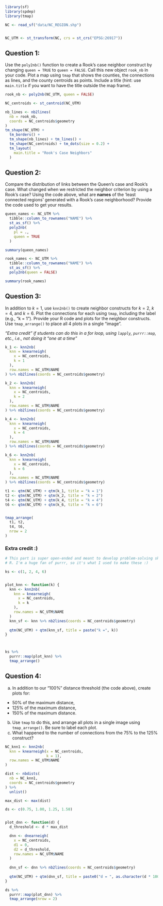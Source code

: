 ```r
library(sf)
library(spdep)
library(tmap)

NC <- read_sf("data/NC_REGION.shp")


NC_UTM <- st_transform(NC, crs = st_crs("EPSG:26917"))
```



## Question 1: 
Use the `poly2nb()` function to create a Rook's case neighbor construct by changing `queen = TRUE` to `queen = FALSE`. Call this new object `rook_nb` in your code. Plot a map using `tmap` that shows the counties, the connections as lines, and the county centroids as points. Include a title (hint: use `main.title` if you want to have the title outside the map frame).

```r

rook_nb <- poly2nb(NC_UTM, queen = FALSE)

NC_centroids <- st_centroid(NC_UTM)

nb_lines <- nb2lines(
  nb = rook_nb,
  coords = NC_centroids$geometry
)
tm_shape(NC_UTM) +
  tm_borders() +
  tm_shape(nb_lines) + tm_lines() +
  tm_shape(NC_centroids) + tm_dots(size = 0.2) +
  tm_layout(
    main.title = "Rook's Case Neighbors"
  )
```




## Question 2:
Compare the distribution of links between the Queen's case and Rook's case. What changed when we restricted the neighbor criterion by using a Rook's case? Using the code above, what are **names** of the 'least connected regions' generated with a Rook's case neighborhood? Provide the code used to get your results.

```r
queen_names <- NC_UTM %>%
  tibble::column_to_rownames("NAME") %>%
  st_as_sf() %>%
  poly2nb(
    pl = .,
    queen = TRUE
  )

summary(queen_names)

rook_names <- NC_UTM %>%
  tibble::column_to_rownames("NAME") %>%
  st_as_sf() %>%
  poly2nb(queen = FALSE)

summary(rook_names)
```

## Question 3:

In addition to $k=1$, use `knn2nb()` to create neighbor constructs for $k=2$, $k=4$, and $k=6$. Plot the connections for each using `tmap`, including the label (e.g., "k = 1"). Provide your R code and plots for the neighbor constructs. Use `tmap_arrange()` to place all 4 plots in a single "image".


*"Extra credit" if students can do this in a for loop, using `lapply`, `purrr::map`, etc., i.e., not doing it "one at a time"*


```r
k_1 <- knn2nb(
  knn = knearneigh(
    x = NC_centroids,
    k = 1
  ),
  row.names = NC_UTM$NAME
) %>% nb2lines(coords = NC_centroids$geometry)

k_2 <- knn2nb(
  knn = knearneigh(
    x = NC_centroids,
    k = 2
  ),
  row.names = NC_UTM$NAME
) %>% nb2lines(coords = NC_centroids$geometry)

k_4 <- knn2nb(
  knn = knearneigh(
    x = NC_centroids,
    k = 4
  ),
  row.names = NC_UTM$NAME
) %>% nb2lines(coords = NC_centroids$geometry)

k_6 <- knn2nb(
  knn = knearneigh(
    x = NC_centroids,
    k = 6
  ),
  row.names = NC_UTM$NAME
) %>% nb2lines(coords = NC_centroids$geometry)
```


```r
t1 <- qtm(NC_UTM) + qtm(k_1, title = "k = 1")
t2 <- qtm(NC_UTM) + qtm(k_2, title = "k = 2")
t4 <- qtm(NC_UTM) + qtm(k_4, title = "k = 4")
t6 <- qtm(NC_UTM) + qtm(k_6, title = "k = 6")


tmap_arrange(
  t1, t2,
  t4, t6,
  nrow = 2
)
```
### Extra credit :)

```r
# This part is super open-ended and meant to develop problem-solving skills with
# R. I'm a huge fan of purrr, so it's what I used to make these :)

ks <- c(1, 2, 4, 6)


plot_knn <- function(k) {
  knn <- knn2nb(
    knn = knearneigh(
      x = NC_centroids,
      k = k
    ),
    row.names = NC_UTM$NAME
  ) 
  knn_sf <- knn %>% nb2lines(coords = NC_centroids$geometry)
  
  qtm(NC_UTM) + qtm(knn_sf, title = paste("k =", k))
}



ks %>%
  purrr::map(plot_knn) %>%
  tmap_arrange()
```



## Question 4:

a. In addition to our "100%" distance threshold (the code above), create plots for:
  - 50% of the maximum distance,
  - 125% of the maximum distance, 
  - 150% of the maximum distance.
b. Use `tmap` to do this, and arrange all plots in a single image using `tmap_arrange()`. Be sure to label each plot.
c. What happened to the number of connections from the 75% to the 125% construct?

```r
NC_knn1 <- knn2nb(
  knn = knearneigh(x = NC_centroids,
                   k = 1),
  row.names = NC_UTM$NAME
)

dist <- nbdists(
  nb = NC_knn1,
  coords = NC_centroids$geometry
) %>%
  unlist()

max_dist <- max(dist)

ds <- c(0.75, 1.00, 1.25, 1.50)


plot_dnn <- function(d) {
  d_threshold <- d * max_dist

  dnn <- dnearneigh(
    x = NC_centroids,
    d1 = 0,
    d2 = d_threshold,
    row.names = NC_UTM$NAME
  )
  
  dnn_sf <- dnn %>% nb2lines(coords = NC_centroids$geometry)
  
  qtm(NC_UTM) + qtm(dnn_sf, title = paste0("d = ", as.character(d * 100), "%"))
}

ds %>%
  purrr::map(plot_dnn) %>%
  tmap_arrange(nrow = 2)
```
